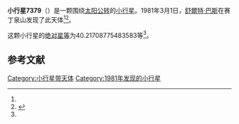 {{Infobox planet
| bgcolour = #FFFFC0
| name = 7379 Naoyaimae
| symbol = 
| image = 
| caption = 
| discovery = yes
| discovery_ref = 
| discoverer = [[舒爾特·巴斯|舒爾特·巴斯]]
| discovery_site = [[赛丁泉山|赛丁泉山]] 
| discovered = 1981年3月1日
| designations = yes
| mp_name = 
| named_after = 
| alt_names = 
| mp_category = [[主带小行星|主带小行星]]
| orbit_ref = <ref name="a">[http://ssd.jpl.nasa.gov/sbdb.cgi?sstr=7379 7379 Naoyaimae] {{Wayback|url=http://ssd.jpl.nasa.gov/sbdb.cgi?sstr=7379 |date=20201124024122 }}，小行星數據庫瀏覽器（JPL Small-Body Database Browser）－[[美国国家航空航天局|美国国家航空航天局]]喷气推进实验室</ref>
| epoch = 2456400.5 (2013年4月18日更新)
| aphelion = {{convert|2.993202240092554|AU|km|3|abbr=on|lk=out}}
| perihelion = {{convert|2.33299847499043|AU|km|3|abbr=on}}
| semimajor = {{convert|2.663100357541492|AU|km|3|abbr=on}}
| eccentricity = 0.123953978
| period = 1587.375695 [[日|日]]<br />4.35[[儒略年|儒略年]]
| avg_speed = 
| inclination = 2.735929641449885
| asc_node = 278.4983246154113
| mean_anomaly = 
| arg_peri = 40.21708775483583
| satellites = 
| physical_characteristics = yes
| dimensions = 
| mass = 
| density = 
| surface_grav = 
| escape_velocity = 
| sidereal_day = 
| axial_tilt = 
| pole_ecliptic_lat = 
| pole_ecliptic_lon = 
| albedo = 
| temperatures= 
| temp_name1 = 
| mean_temp_1 = 
| max_temp_1 = 
| temp_name2 = 
| max_temp_2 = 
| spectral_type = 
| abs_magnitude = 40.21708775483583
}}

'''小行星7379'''（{{lang-en|7379 Naoyaimae}}）是一颗围绕[[太阳|太阳]][[公转|公转]]的[[小行星|小行星]]。1981年3月1日，[[舒爾特·巴斯|舒爾特·巴斯]]在赛丁泉山发现了此天体<ref name="a" /><ref>{{cite news|title=小行星列表|url=http://cfa-www.harvard.edu/iau/lists/NumberedMPs.txt|accessdate=2013-07-08|newspaper=哈佛大学|archive-date=2008-05-17|archive-url=https://web.archive.org/web/20080517010638/http://cfa-www.harvard.edu/iau/lists/NumberedMPs.txt|dead-url=no}}</ref>。

这颗小行星的[[绝对星等|绝对星等]]为40.21708775483583等<ref name="a" />。

==参考文献==
{{reflist}}
{{Minor Planet Number|[[小行星7378|小行星7378]]|[[小行星7380|小行星7380]]}}

{{小天体}}

[[Category:小行星带天体|Category:小行星带天体]]
[[Category:1981年发现的小行星|Category:1981年发现的小行星]]

{{asteroid-stub}}